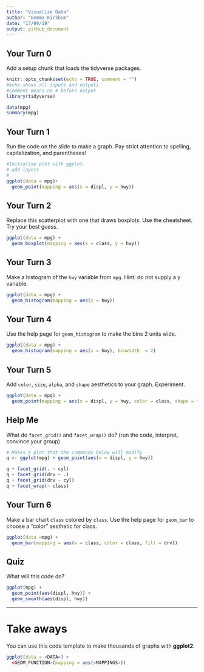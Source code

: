 ```yaml
---
title: "Visualize Data"
author: "Gemma Kirkham"
date: "17/09/19"
output: github_document
---
```


## Your Turn 0

Add a setup chunk that loads the tidyverse packages.

```r
knitr::opts_chunk$set(echo = TRUE, comment = "")
#echo shows all inputs and outputs
#comment means no # before output
library(tidyverse)

```



```r
data(mpg)
summary(mpg)
```


## Your Turn 1

Run the code on the slide to make a graph. Pay strict attention to spelling, capitalization, and parentheses!

```r
#Initialise plot with ggplot.
# add layers
#
ggplot(data = mpg)+
  geom_point(mapping = aes(x = displ, y = hwy))

```


## Your Turn 2

Replace this scatterplot with one that draws boxplots. Use the cheatsheet. Try your best guess.

```r

ggplot(data = mpg) +
  geom_boxplot(mapping = aes(x = class, y = hwy))
```


## Your Turn 3

Make a histogram of the `hwy` variable from `mpg`. Hint: do not supply a y variable.

```r
ggplot(data = mpg) +
  geom_histogram(mapping = aes(x = hwy))
```

## Your Turn 4

Use the help page for `geom_histogram` to make the bins 2 units wide.

```r
ggplot(data = mpg) +
  geom_histogram(mapping = aes(x = hwy), binwidth  = 2)
```


## Your Turn 5

Add `color`, `size`, `alpha`, and `shape` aesthetics to your graph. Experiment.  

```r
ggplot(data = mpg) +
  geom_point(mapping = aes(x = displ, y = hwy, color = class, shape = fl))
```

## Help Me

What do `facet_grid()` and `facet_wrap()` do? 
(run the code, interpret, convince your group)

```r
# Makes a plot that the commands below will modify
q <- ggplot(mpg) + geom_point(aes(x = displ, y = hwy))

q + facet_grid(. ~ cyl)
q + facet_grid(drv ~ .)
q + facet_grid(drv ~ cyl)
q + facet_wrap(~ class)
```


## Your Turn 6

Make a bar chart `class` colored by `class`. Use the help page for `geom_bar` to choose a "color" aesthetic for class.

```r
ggplot(data =mpg) +
  geom_bar(mapping = aes(x = class, color = class, fill = drv))
```

## Quiz

What will this code do?

```r
ggplot(mpg) + 
  geom_point(aes(displ, hwy)) +
  geom_smooth(aes(displ, hwy))
```


***

# Take aways

You can use this code template to make thousands of graphs with **ggplot2**.

```r
ggplot(data = <DATA>) +
  <GEOM_FUNCTION>(mapping = aes(<MAPPINGS>))
```